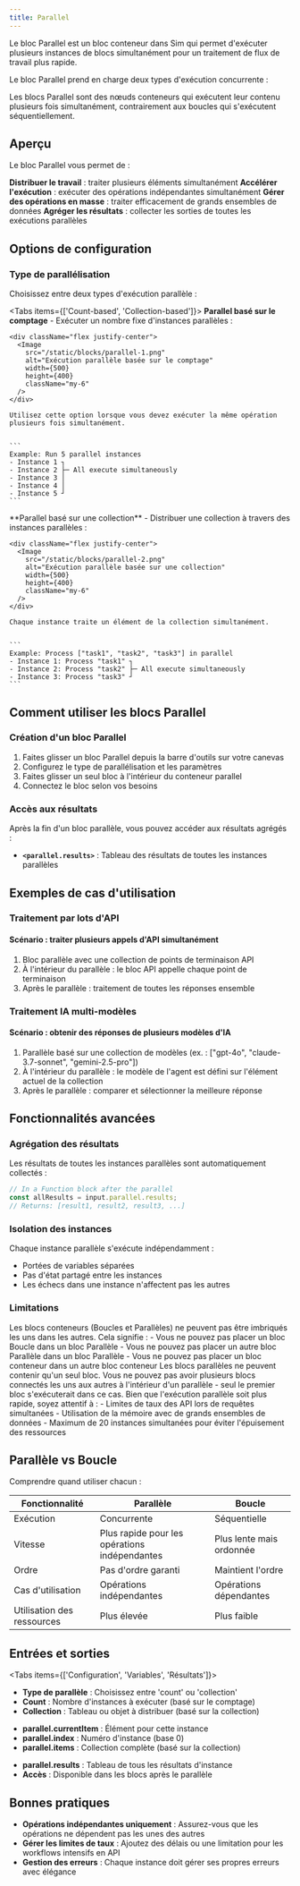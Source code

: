 ```yaml
---
title: Parallel
---
```



Le bloc Parallel est un bloc conteneur dans Sim qui permet d'exécuter plusieurs instances de blocs simultanément pour un traitement de flux de travail plus rapide.

Le bloc Parallel prend en charge deux types d'exécution concurrente :

<Callout type="info">
  Les blocs Parallel sont des nœuds conteneurs qui exécutent leur contenu plusieurs fois simultanément, contrairement aux boucles qui s'exécutent séquentiellement.
</Callout>

## Aperçu

Le bloc Parallel vous permet de :

<Steps>
  <Step>
    <strong>Distribuer le travail</strong> : traiter plusieurs éléments simultanément
  </Step>
  <Step>
    <strong>Accélérer l'exécution</strong> : exécuter des opérations indépendantes simultanément
  </Step>
  <Step>
    <strong>Gérer des opérations en masse</strong> : traiter efficacement de grands ensembles de données
  </Step>
  <Step>
    <strong>Agréger les résultats</strong> : collecter les sorties de toutes les exécutions parallèles
  </Step>
</Steps>

## Options de configuration

### Type de parallélisation

Choisissez entre deux types d'exécution parallèle :

<Tabs items={['Count-based', 'Collection-based']}>
  <Tab>
    **Parallel basé sur le comptage** - Exécuter un nombre fixe d'instances parallèles :
    
    <div className="flex justify-center">
      <Image
        src="/static/blocks/parallel-1.png"
        alt="Exécution parallèle basée sur le comptage"
        width={500}
        height={400}
        className="my-6"
      />
    </div>
    
    Utilisez cette option lorsque vous devez exécuter la même opération plusieurs fois simultanément.
    

    ```
    Example: Run 5 parallel instances
    - Instance 1 ┐
    - Instance 2 ├─ All execute simultaneously
    - Instance 3 │
    - Instance 4 │
    - Instance 5 ┘
    ```

  </Tab>
  <Tab>
    **Parallel basé sur une collection** - Distribuer une collection à travers des instances parallèles :
    
    <div className="flex justify-center">
      <Image
        src="/static/blocks/parallel-2.png"
        alt="Exécution parallèle basée sur une collection"
        width={500}
        height={400}
        className="my-6"
      />
    </div>
    
    Chaque instance traite un élément de la collection simultanément.
    

    ```
    Example: Process ["task1", "task2", "task3"] in parallel
    - Instance 1: Process "task1" ┐
    - Instance 2: Process "task2" ├─ All execute simultaneously
    - Instance 3: Process "task3" ┘
    ```

  </Tab>
</Tabs>

## Comment utiliser les blocs Parallel

### Création d'un bloc Parallel

1. Faites glisser un bloc Parallel depuis la barre d'outils sur votre canevas
2. Configurez le type de parallélisation et les paramètres
3. Faites glisser un seul bloc à l'intérieur du conteneur parallel
4. Connectez le bloc selon vos besoins

### Accès aux résultats

Après la fin d'un bloc parallèle, vous pouvez accéder aux résultats agrégés :

- **`<parallel.results>`** : Tableau des résultats de toutes les instances parallèles

## Exemples de cas d'utilisation

### Traitement par lots d'API

<div className="mb-4 rounded-md border p-4">
  <h4 className="font-medium">Scénario : traiter plusieurs appels d'API simultanément</h4>
  <ol className="list-decimal pl-5 text-sm">
    <li>Bloc parallèle avec une collection de points de terminaison API</li>
    <li>À l'intérieur du parallèle : le bloc API appelle chaque point de terminaison</li>
    <li>Après le parallèle : traitement de toutes les réponses ensemble</li>
  </ol>
</div>

### Traitement IA multi-modèles

<div className="mb-4 rounded-md border p-4">
  <h4 className="font-medium">Scénario : obtenir des réponses de plusieurs modèles d'IA</h4>
  <ol className="list-decimal pl-5 text-sm">
    <li>Parallèle basé sur une collection de modèles (ex. : ["gpt-4o", "claude-3.7-sonnet", "gemini-2.5-pro"])</li>
    <li>À l'intérieur du parallèle : le modèle de l'agent est défini sur l'élément actuel de la collection</li>
    <li>Après le parallèle : comparer et sélectionner la meilleure réponse</li>
  </ol>
</div>

## Fonctionnalités avancées

### Agrégation des résultats

Les résultats de toutes les instances parallèles sont automatiquement collectés :

```javascript
// In a Function block after the parallel
const allResults = input.parallel.results;
// Returns: [result1, result2, result3, ...]
```

### Isolation des instances

Chaque instance parallèle s'exécute indépendamment :
- Portées de variables séparées
- Pas d'état partagé entre les instances
- Les échecs dans une instance n'affectent pas les autres

### Limitations

<Callout type="warning">
  Les blocs conteneurs (Boucles et Parallèles) ne peuvent pas être imbriqués les uns dans les autres. Cela signifie :
  - Vous ne pouvez pas placer un bloc Boucle dans un bloc Parallèle
  - Vous ne pouvez pas placer un autre bloc Parallèle dans un bloc Parallèle
  - Vous ne pouvez pas placer un bloc conteneur dans un autre bloc conteneur
</Callout>

<Callout type="warning">
  Les blocs parallèles ne peuvent contenir qu'un seul bloc. Vous ne pouvez pas avoir plusieurs blocs connectés les uns aux autres à l'intérieur d'un parallèle - seul le premier bloc s'exécuterait dans ce cas.
</Callout>

<Callout type="info">
  Bien que l'exécution parallèle soit plus rapide, soyez attentif à :
  - Limites de taux des API lors de requêtes simultanées
  - Utilisation de la mémoire avec de grands ensembles de données
  - Maximum de 20 instances simultanées pour éviter l'épuisement des ressources
</Callout>

## Parallèle vs Boucle

Comprendre quand utiliser chacun :

| Fonctionnalité | Parallèle | Boucle |
|---------|----------|------|
| Exécution | Concurrente | Séquentielle |
| Vitesse | Plus rapide pour les opérations indépendantes | Plus lente mais ordonnée |
| Ordre | Pas d'ordre garanti | Maintient l'ordre |
| Cas d'utilisation | Opérations indépendantes | Opérations dépendantes |
| Utilisation des ressources | Plus élevée | Plus faible |

## Entrées et sorties

<Tabs items={['Configuration', 'Variables', 'Résultats']}>
  <Tab>
    <ul className="list-disc space-y-2 pl-6">
      <li>
        <strong>Type de parallèle</strong> : Choisissez entre 'count' ou 'collection'
      </li>
      <li>
        <strong>Count</strong> : Nombre d'instances à exécuter (basé sur le comptage)
      </li>
      <li>
        <strong>Collection</strong> : Tableau ou objet à distribuer (basé sur la collection)
      </li>
    </ul>
  </Tab>
  <Tab>
    <ul className="list-disc space-y-2 pl-6">
      <li>
        <strong>parallel.currentItem</strong> : Élément pour cette instance
      </li>
      <li>
        <strong>parallel.index</strong> : Numéro d'instance (base 0)
      </li>
      <li>
        <strong>parallel.items</strong> : Collection complète (basé sur la collection)
      </li>
    </ul>
  </Tab>
  <Tab>
    <ul className="list-disc space-y-2 pl-6">
      <li>
        <strong>parallel.results</strong> : Tableau de tous les résultats d'instance
      </li>
      <li>
        <strong>Accès</strong> : Disponible dans les blocs après le parallèle
      </li>
    </ul>
  </Tab>
</Tabs>

## Bonnes pratiques

- **Opérations indépendantes uniquement** : Assurez-vous que les opérations ne dépendent pas les unes des autres
- **Gérer les limites de taux** : Ajoutez des délais ou une limitation pour les workflows intensifs en API
- **Gestion des erreurs** : Chaque instance doit gérer ses propres erreurs avec élégance
